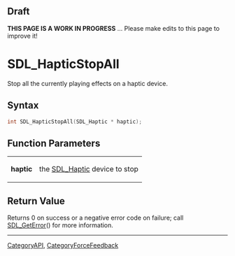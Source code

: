 
== Draft ==


'''THIS PAGE IS A WORK IN PROGRESS''' ... Please make edits to this page to improve it!


= SDL_HapticStopAll =

Stop all the currently playing effects on a haptic device.

== Syntax ==

<syntaxhighlight lang='c'>
int SDL_HapticStopAll(SDL_Haptic * haptic);
</syntaxhighlight>

== Function Parameters ==

{|
|'''haptic'''
|the [[SDL_Haptic]] device to stop
|}

== Return Value ==

Returns 0 on success or a negative error code on failure; call
[[SDL_GetError]]() for more information.


----
[[CategoryAPI]], [[CategoryForceFeedback]]


